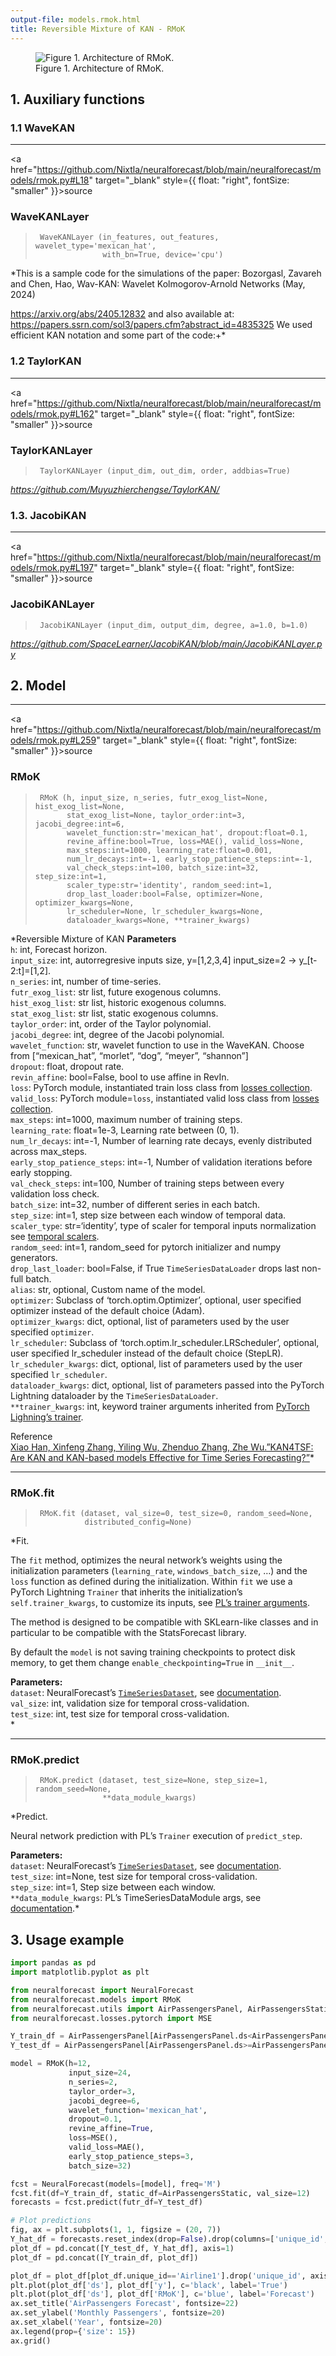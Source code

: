 ```yaml
---
output-file: models.rmok.html
title: Reversible Mixture of KAN - RMoK
---
```



<figure>
<img src="imgs_models/rmok.png" alt="Figure 1. Architecture of RMoK." />
<figcaption aria-hidden="true">Figure 1. Architecture of
RMoK.</figcaption>
</figure>

## 1. Auxiliary functions

### 1.1 WaveKAN

------------------------------------------------------------------------

<a
href="https://github.com/Nixtla/neuralforecast/blob/main/neuralforecast/models/rmok.py#L18"
target="_blank" style={{ float: "right", fontSize: "smaller" }}>source</a>

### WaveKANLayer

> ``` text
>  WaveKANLayer (in_features, out_features, wavelet_type='mexican_hat',
>                with_bn=True, device='cpu')
> ```

\*This is a sample code for the simulations of the paper: Bozorgasl,
Zavareh and Chen, Hao, Wav-KAN: Wavelet Kolmogorov-Arnold Networks (May,
2024)

https://arxiv.org/abs/2405.12832 and also available at:
https://papers.ssrn.com/sol3/papers.cfm?abstract_id=4835325 We used
efficient KAN notation and some part of the code:+\*

### 1.2 TaylorKAN

------------------------------------------------------------------------

<a
href="https://github.com/Nixtla/neuralforecast/blob/main/neuralforecast/models/rmok.py#L162"
target="_blank" style={{ float: "right", fontSize: "smaller" }}>source</a>

### TaylorKANLayer

> ``` text
>  TaylorKANLayer (input_dim, out_dim, order, addbias=True)
> ```

*https://github.com/Muyuzhierchengse/TaylorKAN/*

### 1.3. JacobiKAN

------------------------------------------------------------------------

<a
href="https://github.com/Nixtla/neuralforecast/blob/main/neuralforecast/models/rmok.py#L197"
target="_blank" style={{ float: "right", fontSize: "smaller" }}>source</a>

### JacobiKANLayer

> ``` text
>  JacobiKANLayer (input_dim, output_dim, degree, a=1.0, b=1.0)
> ```

*https://github.com/SpaceLearner/JacobiKAN/blob/main/JacobiKANLayer.py*

## 2. Model

------------------------------------------------------------------------

<a
href="https://github.com/Nixtla/neuralforecast/blob/main/neuralforecast/models/rmok.py#L259"
target="_blank" style={{ float: "right", fontSize: "smaller" }}>source</a>

### RMoK

> ``` text
>  RMoK (h, input_size, n_series, futr_exog_list=None, hist_exog_list=None,
>        stat_exog_list=None, taylor_order:int=3, jacobi_degree:int=6,
>        wavelet_function:str='mexican_hat', dropout:float=0.1,
>        revine_affine:bool=True, loss=MAE(), valid_loss=None,
>        max_steps:int=1000, learning_rate:float=0.001,
>        num_lr_decays:int=-1, early_stop_patience_steps:int=-1,
>        val_check_steps:int=100, batch_size:int=32, step_size:int=1,
>        scaler_type:str='identity', random_seed:int=1,
>        drop_last_loader:bool=False, optimizer=None, optimizer_kwargs=None,
>        lr_scheduler=None, lr_scheduler_kwargs=None,
>        dataloader_kwargs=None, **trainer_kwargs)
> ```

\*Reversible Mixture of KAN **Parameters**<br/> `h`: int, Forecast
horizon. <br/> `input_size`: int, autorregresive inputs size,
y=\[1,2,3,4\] input_size=2 -\> y\_\[t-2:t\]=\[1,2\].<br/> `n_series`:
int, number of time-series.<br/> `futr_exog_list`: str list, future
exogenous columns.<br/> `hist_exog_list`: str list, historic exogenous
columns.<br/> `stat_exog_list`: str list, static exogenous columns.<br/>
`taylor_order`: int, order of the Taylor polynomial.<br/>
`jacobi_degree`: int, degree of the Jacobi polynomial.<br/>
`wavelet_function`: str, wavelet function to use in the WaveKAN. Choose
from \[“mexican_hat”, “morlet”, “dog”, “meyer”, “shannon”\]<br/>
`dropout`: float, dropout rate.<br/> `revin_affine`: bool=False, bool to
use affine in RevIn.<br/> `loss`: PyTorch module, instantiated train loss
class from [losses
collection](https://nixtla.github.io/neuralforecast/losses.pytorch.html).<br/>
`valid_loss`: PyTorch module=`loss`, instantiated valid loss class from
[losses
collection](https://nixtla.github.io/neuralforecast/losses.pytorch.html).<br/>
`max_steps`: int=1000, maximum number of training steps.<br/>
`learning_rate`: float=1e-3, Learning rate between (0, 1).<br/>
`num_lr_decays`: int=-1, Number of learning rate decays, evenly
distributed across max_steps.<br/> `early_stop_patience_steps`: int=-1,
Number of validation iterations before early stopping.<br/>
`val_check_steps`: int=100, Number of training steps between every
validation loss check.<br/> `batch_size`: int=32, number of different
series in each batch.<br/> `step_size`: int=1, step size between each
window of temporal data.<br/> `scaler_type`: str=‘identity’, type of
scaler for temporal inputs normalization see [temporal
scalers](https://nixtla.github.io/neuralforecast/common.scalers.html).<br/>
`random_seed`: int=1, random_seed for pytorch initializer and numpy
generators.<br/> `drop_last_loader`: bool=False, if True
`TimeSeriesDataLoader` drops last non-full batch.<br/> `alias`: str,
optional, Custom name of the model.<br/> `optimizer`: Subclass of
‘torch.optim.Optimizer’, optional, user specified optimizer instead of
the default choice (Adam).<br/> `optimizer_kwargs`: dict, optional, list
of parameters used by the user specified `optimizer`.<br/>
`lr_scheduler`: Subclass of ‘torch.optim.lr_scheduler.LRScheduler’,
optional, user specified lr_scheduler instead of the default choice
(StepLR).<br/> `lr_scheduler_kwargs`: dict, optional, list of parameters
used by the user specified `lr_scheduler`.<br/> `dataloader_kwargs`:
dict, optional, list of parameters passed into the PyTorch Lightning
dataloader by the `TimeSeriesDataLoader`. <br/> `**trainer_kwargs`: int,
keyword trainer arguments inherited from [PyTorch Lighning’s
trainer](https://pytorch-lightning.readthedocs.io/en/stable/api/pytorch_lightning.trainer.trainer.Trainer.html?highlight=trainer).<br/>

Reference<br/> [Xiao Han, Xinfeng Zhang, Yiling Wu, Zhenduo Zhang, Zhe
Wu.”KAN4TSF: Are KAN and KAN-based models Effective for Time Series
Forecasting?”](https://arxiv.org/abs/2408.11306)\*

------------------------------------------------------------------------

### RMoK.fit

> ``` text
>  RMoK.fit (dataset, val_size=0, test_size=0, random_seed=None,
>            distributed_config=None)
> ```

\*Fit.

The `fit` method, optimizes the neural network’s weights using the
initialization parameters (`learning_rate`, `windows_batch_size`, …) and
the `loss` function as defined during the initialization. Within `fit`
we use a PyTorch Lightning `Trainer` that inherits the initialization’s
`self.trainer_kwargs`, to customize its inputs, see [PL’s trainer
arguments](https://pytorch-lightning.readthedocs.io/en/stable/api/pytorch_lightning.trainer.trainer.Trainer.html?highlight=trainer).

The method is designed to be compatible with SKLearn-like classes and in
particular to be compatible with the StatsForecast library.

By default the `model` is not saving training checkpoints to protect
disk memory, to get them change `enable_checkpointing=True` in
`__init__`.

**Parameters:**<br/> `dataset`: NeuralForecast’s
[`TimeSeriesDataset`](https://nixtlaverse.nixtla.io/neuralforecast/tsdataset.html#timeseriesdataset),
see
[documentation](https://nixtla.github.io/neuralforecast/tsdataset.html).<br/>
`val_size`: int, validation size for temporal cross-validation.<br/>
`test_size`: int, test size for temporal cross-validation.<br/>\*

------------------------------------------------------------------------

### RMoK.predict

> ``` text
>  RMoK.predict (dataset, test_size=None, step_size=1, random_seed=None,
>                **data_module_kwargs)
> ```

\*Predict.

Neural network prediction with PL’s `Trainer` execution of
`predict_step`.

**Parameters:**<br/> `dataset`: NeuralForecast’s
[`TimeSeriesDataset`](https://nixtlaverse.nixtla.io/neuralforecast/tsdataset.html#timeseriesdataset),
see
[documentation](https://nixtla.github.io/neuralforecast/tsdataset.html).<br/>
`test_size`: int=None, test size for temporal cross-validation.<br/>
`step_size`: int=1, Step size between each window.<br/>
`**data_module_kwargs`: PL’s TimeSeriesDataModule args, see
[documentation](https://pytorch-lightning.readthedocs.io/en/1.6.1/extensions/datamodules.html#using-a-datamodule).\*

## 3. Usage example

```python
import pandas as pd
import matplotlib.pyplot as plt

from neuralforecast import NeuralForecast
from neuralforecast.models import RMoK
from neuralforecast.utils import AirPassengersPanel, AirPassengersStatic
from neuralforecast.losses.pytorch import MSE

Y_train_df = AirPassengersPanel[AirPassengersPanel.ds<AirPassengersPanel['ds'].values[-12]].reset_index(drop=True) # 132 train
Y_test_df = AirPassengersPanel[AirPassengersPanel.ds>=AirPassengersPanel['ds'].values[-12]].reset_index(drop=True) # 12 test

model = RMoK(h=12,
             input_size=24,
             n_series=2,
             taylor_order=3,
             jacobi_degree=6,
             wavelet_function='mexican_hat',
             dropout=0.1,
             revine_affine=True,
             loss=MSE(),
             valid_loss=MAE(),
             early_stop_patience_steps=3,
             batch_size=32)

fcst = NeuralForecast(models=[model], freq='M')
fcst.fit(df=Y_train_df, static_df=AirPassengersStatic, val_size=12)
forecasts = fcst.predict(futr_df=Y_test_df)

# Plot predictions
fig, ax = plt.subplots(1, 1, figsize = (20, 7))
Y_hat_df = forecasts.reset_index(drop=False).drop(columns=['unique_id','ds'])
plot_df = pd.concat([Y_test_df, Y_hat_df], axis=1)
plot_df = pd.concat([Y_train_df, plot_df])

plot_df = plot_df[plot_df.unique_id=='Airline1'].drop('unique_id', axis=1)
plt.plot(plot_df['ds'], plot_df['y'], c='black', label='True')
plt.plot(plot_df['ds'], plot_df['RMoK'], c='blue', label='Forecast')
ax.set_title('AirPassengers Forecast', fontsize=22)
ax.set_ylabel('Monthly Passengers', fontsize=20)
ax.set_xlabel('Year', fontsize=20)
ax.legend(prop={'size': 15})
ax.grid()
```

